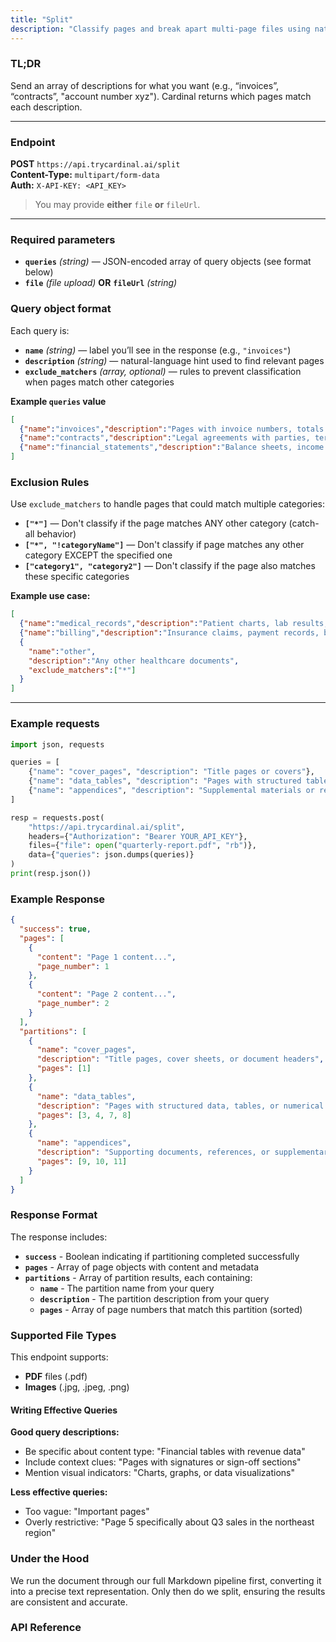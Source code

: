 ```yaml
---
title: "Split"
description: "Classify pages and break apart multi-page files using natural-language queries."
---
```


### TL;DR

Send an array of descriptions for what you want (e.g., “invoices”, “contracts”, "account number xyz"). Cardinal returns which pages match each description.

---

### Endpoint

**POST** `https://api.trycardinal.ai/split`  
**Content-Type:** `multipart/form-data`  
**Auth:** `X-API-KEY: <API_KEY>`

> You may provide **either** `file` **or** `fileUrl`.

---

### Required parameters

- **`queries`** *(string)* — JSON-encoded array of query objects (see format below)  
- **`file`** *(file upload)* **OR** **`fileUrl`** *(string)*

### Query object format

Each query is:
- **`name`** *(string)* — label you’ll see in the response (e.g., `"invoices"`)
- **`description`** *(string)* — natural-language hint used to find relevant pages
- **`exclude_matchers`** *(array, optional)* — rules to prevent classification when pages match other categories

**Example `queries` value**
```json
[
  {"name":"invoices","description":"Pages with invoice numbers, totals due, remittance sections"},
  {"name":"contracts","description":"Legal agreements with parties, terms, signatures"},
  {"name":"financial_statements","description":"Balance sheets, income statements, cash flow tables"}
]
```

### Exclusion Rules

Use `exclude_matchers` to handle pages that could match multiple categories:

- **`["*"]`** — Don't classify if the page matches ANY other category (catch-all behavior)
- **`["*", "!categoryName"]`** — Don't classify if page matches any other category EXCEPT the specified one
- **`["category1", "category2"]`** — Don't classify if the page also matches these specific categories

**Example use case:**
```json
[
  {"name":"medical_records","description":"Patient charts, lab results, clinical notes"},
  {"name":"billing","description":"Insurance claims, payment records, billing codes"},
  {
    "name":"other",
    "description":"Any other healthcare documents",
    "exclude_matchers":["*"]
  }
]
```
---

### Example requests

```python
import json, requests

queries = [
    {"name": "cover_pages", "description": "Title pages or covers"},
    {"name": "data_tables", "description": "Pages with structured tables"},
    {"name": "appendices", "description": "Supplemental materials or references"}
]

resp = requests.post(
    "https://api.trycardinal.ai/split",
    headers={"Authorization": "Bearer YOUR_API_KEY"},
    files={"file": open("quarterly-report.pdf", "rb")},
    data={"queries": json.dumps(queries)}
)
print(resp.json())
```

### Example Response

```json
{
  "success": true,
  "pages": [
    {
      "content": "Page 1 content...",
      "page_number": 1
    },
    {
      "content": "Page 2 content...",
      "page_number": 2
    }
  ],
  "partitions": [
    {
      "name": "cover_pages",
      "description": "Title pages, cover sheets, or document headers",
      "pages": [1]
    },
    {
      "name": "data_tables", 
      "description": "Pages with structured data, tables, or numerical information",
      "pages": [3, 4, 7, 8]
    },
    {
      "name": "appendices",
      "description": "Supporting documents, references, or supplementary materials", 
      "pages": [9, 10, 11]
    }
  ]
}
```

### Response Format

The response includes:

- **`success`** - Boolean indicating if partitioning completed successfully
- **`pages`** - Array of page objects with content and metadata
- **`partitions`** - Array of partition results, each containing:
  - **`name`** - The partition name from your query
  - **`description`** - The partition description from your query  
  - **`pages`** - Array of page numbers that match this partition (sorted)

### Supported File Types

This endpoint supports:

- **PDF** files (.pdf)
- **Images** (.jpg, .jpeg, .png)


#### Writing Effective Queries

**Good query descriptions:**
- Be specific about content type: "Financial tables with revenue data"
- Include context clues: "Pages with signatures or sign-off sections"
- Mention visual indicators: "Charts, graphs, or data visualizations"

**Less effective queries:**
- Too vague: "Important pages"
- Overly restrictive: "Page 5 specifically about Q3 sales in the northeast region"

### Under the Hood

We run the document through our full Markdown pipeline first, converting it into a precise text representation. Only then do we split, ensuring the results are consistent and accurate.

### API Reference

<Card title="Split API" href="api-reference/endpoint/split" icon="code" />